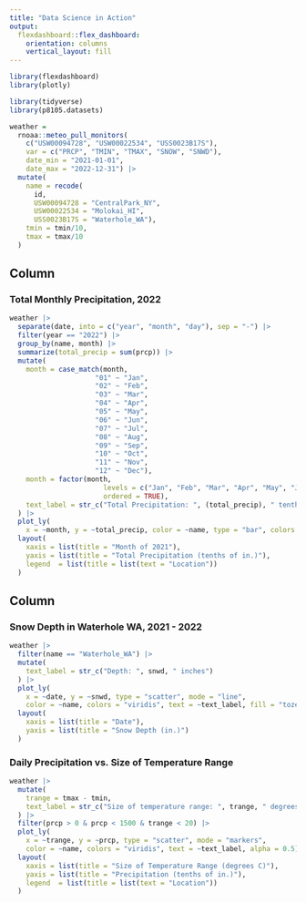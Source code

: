 ```yaml
---
title: "Data Science in Action"
output: 
  flexdashboard::flex_dashboard:
    orientation: columns
    vertical_layout: fill
---
```


```r
library(flexdashboard)
library(plotly)

library(tidyverse)
library(p8105.datasets)
```

```r
weather = 
  rnoaa::meteo_pull_monitors(
    c("USW00094728", "USW00022534", "USS0023B17S"),
    var = c("PRCP", "TMIN", "TMAX", "SNOW", "SNWD"), 
    date_min = "2021-01-01",
    date_max = "2022-12-31") |> 
  mutate(
    name = recode(
      id, 
      USW00094728 = "CentralPark_NY", 
      USW00022534 = "Molokai_HI",
      USS0023B17S = "Waterhole_WA"),
    tmin = tmin/10,
    tmax = tmax/10
  )

```

Column {data-width=650}
-----------------------------------------------------------------------

### Total Monthly Precipitation, 2022

```r
weather |> 
  separate(date, into = c("year", "month", "day"), sep = "-") |> 
  filter(year == "2022") |> 
  group_by(name, month) |> 
  summarize(total_precip = sum(prcp)) |> 
  mutate(
    month = case_match(month,
                     "01" ~ "Jan",
                     "02" ~ "Feb",
                     "03" ~ "Mar",
                     "04" ~ "Apr",
                     "05" ~ "May",
                     "06" ~ "Jun",
                     "07" ~ "Jul",
                     "08" ~ "Aug",
                     "09" ~ "Sep",
                     "10" ~ "Oct",
                     "11" ~ "Nov",
                     "12" ~ "Dec"),
    month = factor(month, 
                       levels = c("Jan", "Feb", "Mar", "Apr", "May", "Jun", "Jul", "Aug", "Sep", "Oct", "Nov", "Dec"), 
                       ordered = TRUE),
    text_label = str_c("Total Precipitation: ", (total_precip), " tenths of an inch")
  ) |> 
  plot_ly(
    x = ~month, y = ~total_precip, color = ~name, type = "bar", colors = "viridis", text = ~text_label) |> 
  layout(
    xaxis = list(title = "Month of 2021"), 
    yaxis = list(title = "Total Precipitation (tenths of in.)"), 
    legend  = list(title = list(text = "Location"))    
  )

```

Column {data-width=350}
-----------------------------------------------------------------------

### Snow Depth in Waterhole WA, 2021 - 2022

```r
weather |> 
  filter(name == "Waterhole_WA") |> 
  mutate(
    text_label = str_c("Depth: ", snwd, " inches")
  ) |> 
  plot_ly(
    x = ~date, y = ~snwd, type = "scatter", mode = "line", 
    color = ~name, colors = "viridis", text = ~text_label, fill = "tozeroy") |>
  layout(
    xaxis = list(title = "Date"), 
    yaxis = list(title = "Snow Depth (in.)")
  )
```


### Daily Precipitation vs. Size of Temperature Range

```r
weather |> 
  mutate(
    trange = tmax - tmin,
    text_label = str_c("Size of temperature range: ", trange, " degrees C")
  ) |> 
  filter(prcp > 0 & prcp < 1500 & trange < 20) |> 
  plot_ly(
    x = ~trange, y = ~prcp, type = "scatter", mode = "markers", 
    color = ~name, colors = "viridis", text = ~text_label, alpha = 0.5) |>
  layout(
    xaxis = list(title = "Size of Temperature Range (degrees C)"), 
    yaxis = list(title = "Precipitation (tenths of in.)"), 
    legend  = list(title = list(text = "Location"))
  )

```
